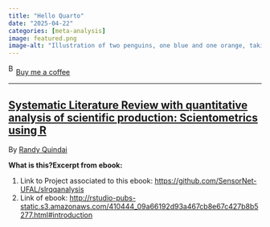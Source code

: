 ```yaml
---
title: "Hello Quarto"
date: "2025-04-22"
categories: [meta-analysis]
image: featured.png
image-alt: "Illustration of two penguins, one blue and one orange, taking a selfie with a selfie stick. The moon in the background looks like the Quarto logo."
---
```



<link href="https://fonts.googleapis.com/css?family=Cookie" rel="stylesheet"><a class="bmc-button" target="_blank" href="https://www.buymeacoffee.com/JoscelinRocha">![Buy me a coffee](https://cdn.buymeacoffee.com/buttons/bmc-new-btn-logo.svg){alt="Buy me a coffee" width="15" height="21"}Buy me a coffee</a>

------------------------------------------------------------------------


## [Systematic Literature Review with quantitative analysis of scientific production: Scientometrics using R](http://rstudio-pubs-static.s3.amazonaws.com/410444_09a66192d93a467cb8e67c427b8b5277.html)

By [Randy
Quindai](http://rstudio-pubs-static.s3.amazonaws.com/410444_09a66192d93a467cb8e67c427b8b5277.html)

**What is this?****Excerpt from ebook:**

1.  Link to Project associated to this ebook:
    <https://github.com/SensorNet-UFAL/slrqqanalysis>
2.  Link of ebook:
    <http://rstudio-pubs-static.s3.amazonaws.com/410444_09a66192d93a467cb8e67c427b8b5277.html#introduction>